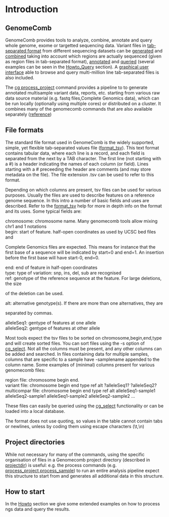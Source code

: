 = Introduction =

== GenomeComb ==
GenomeComb provides tools to analyze, combine, annotate and query whole genome,
exome or targetted sequencing data. Variant files in [[format_tsv|tab-separated format]]
from different sequencing datasets can be [[howto_process_project|generated]]
and [[cg_pmulticompar|combined]] taking into account which regions are
actually sequenced (given as region files in tab-separated format),
[[cg_annotate|annotated]] and [[cg_select|queried]] (several examples can
be seen in the [[howto_query|Howto_Query]] section). A [[cg_viz|graphical
user interface]] able to browse and query multi-million line tab-separated
files is also included.

The [[cg_process_project|cg process_project]] command provides a
pipeline to to generate annotated multisample variant data, reports, etc. 
starting from various raw data source material (e.g. fastq files,Complete
Genomics data), which can be run locally (optionally using multiple cores) or
distributed on a cluster. It combines many of the genomecomb commands
that are also available separately ([[reference]])

== File formats ==

The standard file format used in GenomeComb is the widely supported,
simple, yet flexible tab-separated values file ([[format_tsv]]). This
text format contains tabular data, where each line is a record, and each
field is separated from the next by a TAB character. The first line (not
starting with a #) is a header indicating the names of each column (or
field). Lines starting with a # preceeding the header are comments (and may
store metadata on the file). The file extension .tsv can be used to refer
to this format.

Depending on which columns are present, tsv files can be used for various
purposes. Usually the files are used to describe features on a reference
genome sequence.
In this intro a number of basic fields and uses are described. Refer to the [[format_tsv]] help for
more in depth info on the format and its uses. Some typical fields are:
; chromosome: chromosome name. Many genomecomb tools allow mixing chr1 and 1 notations
; begin: start of feature. half-open coordinates as used by UCSC bed files and
Complete Genomics files are expected. This means for instance that the first base of a sequence will
be indicated by start=0 and end=1. An insertion before the first base will have start-0, end=0.
; end: end of feature in half-open coordinates
; type: type of variation: snp, ins, del, sub are recognised
; ref: genotype of the reference sequence at the feature. For large deletions, the size 
of the deletion can be used.
; alt: alternative genotype(s). If there are more than one alternatives, they are 
separated by commas.
; alleleSeq1: gentype of features at one allele
; alleleSeq2: gentype of features at other allele

Most tools expect the tsv files to be sorted on chromosome,begin,end,type and will create sorted files.
You can sort files using the -s option of [[cg_select]].
Not all the columns must be present, and any other columns can be added and searched. In 
files containing data for multiple samples, columns that are specific to a sample have -samplename 
appended to the column name. Some examples of (minimal) columns present for various genomecomb files:

; region file: chromosome begin end.
; variant file: chromosome begin end type ref alt ?alleleSeq1? ?alleleSeq2?
; multicompar file: chromosome begin end type ref alt alleleSeq1-sample1 alleleSeq2-sample1 alleleSeq1-sample2 alleleSeq2-sample2 ...

These files can easily be queried using the [[cg_select]] functionality or can
be loaded into a local database.

The format does not use quoting, so values in the table cannot contain tabs or newlines,
unless by coding them using escape characters (\t,\n)

== Project directories ==
While not necessary for many of the commands, using the specific
organisation of files in a Genomecomb project directory (described in [[projectdir]])
is useful: e.g. the process commands (e.g. [[process_project]],[[process_sample]])
to run an entire analysis pipeline expect this structure to start from and
generates all additional data in this structure.

== How to start ==

In the [[howto|Howto]] section we give some extended examples on how to
process ngs data and query the results.
